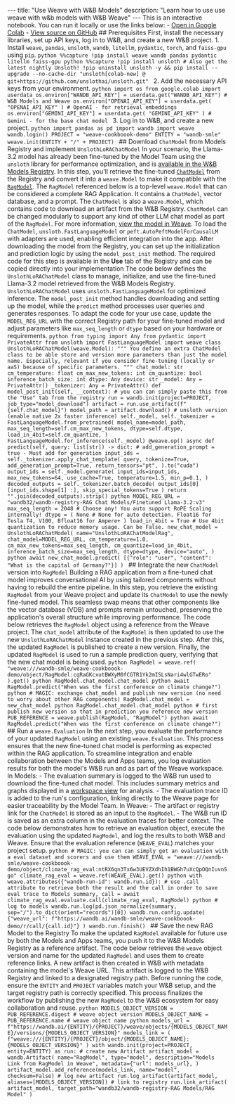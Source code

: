 --- title: "Use Weave with W&B Models" description: "Learn how to use use weave with w&b models with W&B Weave" --- <Note> This is an interactive notebook. You can run it locally or use the links below: - [Open in Google Colab](https://colab.research.google.com/github/wandb/weave/blob/master/docs/notebooks/Models_and_Weave_Integration_Demo.ipynb) - [View source on GitHub](https://github.com/wandb/weave/blob/master/docs/notebooks/Models_and_Weave_Integration_Demo.ipynb) </Note> ## Prerequisites First, install the necessary libraries, set up API keys, log in to W&B, and create a new W&B project. 1. Install `weave`, `pandas`, `unsloth`, `wandb`, `litellm`, `pydantic`, `torch`, and `faiss-gpu` using `pip`. ```python %%capture !pip install weave wandb pandas pydantic litellm faiss-gpu python %%capture !pip install unsloth # Also get the latest nightly Unsloth! !pip uninstall unsloth -y && pip install --upgrade --no-cache-dir "unsloth[colab-new] @ git+https://github.com/unslothai/unsloth.git" ``` 2. Add the necessary API keys from your environment. ```python import os from google.colab import userdata os.environ["WANDB_API_KEY"] = userdata.get("WANDB_API_KEY") # W&B Models and Weave os.environ["OPENAI_API_KEY"] = userdata.get( "OPENAI_API_KEY" ) # OpenAI - for retrieval embeddings os.environ["GEMINI_API_KEY"] = userdata.get( "GEMINI_API_KEY" ) # Gemini - for the base chat model ``` 3. Log in to W&B, and create a new project. ```python import pandas as pd import wandb import weave wandb.login() PROJECT = "weave-cookboook-demo" ENTITY = "wandb-smle" weave.init(ENTITY + "/" + PROJECT) ``` ## Download `ChatModel` from Models Registry and implement `UnslothLoRAChatModel` In your scenario, the Llama-3.2 model has already been fine-tuned by the Model Team using the `unsloth` library for performance optimization, and is [available in the W&B Models Registry](https://wandb.ai/wandb-smle/weave-cookboook-demo/weave/object-versions?filter=%7B%22objectName%22%3A%22RagModel%22%7D&peekPath=%2Fwandb-smle%2Fweave-rag-experiments%2Fobjects%2FChatModelRag%2Fversions%2F2mhdPb667uoFlXStXtZ0MuYoxPaiAXj3KyLS1kYRi84%3F%26). In this step, you'll retrieve the fine-tuned [`ChatModel`](https://wandb.ai/wandb-smle/weave-cookboook-demo/weave/object-versions?filter=%7B%22objectName%22%3A%22RagModel%22%7D&peekPath=%2Fwandb-smle%2Fweave-rag-experiments%2Fobjects%2FChatModelRag%2Fversions%2F2mhdPb667uoFlXStXtZ0MuYoxPaiAXj3KyLS1kYRi84%3F%26) from the Registry and convert it into a `weave.Model` to make it compatible with the [`RagModel`](https://wandb.ai/wandb-smle/weave-cookboook-demo/weave/object-versions?filter=%7B%22objectName%22%3A%22RagModel%22%7D&peekPath=%2Fwandb-smle%2Fweave-cookboook-demo%2Fobjects%2FRagModel%2Fversions%2FcqRaGKcxutBWXyM0fCGTR1Yk2mISLsNari4wlGTwERo%3F%26). <Note> The `RagModel` referenced below is a top-level `weave.Model` that can be considered a complete RAG Application. It contains a `ChatModel`, vector database, and a prompt. The `ChatModel` is also a `weave.Model`, which contains code to download an artifact from the W&B Registry. `ChatModel` can be changed modularly to support any kind of other LLM chat model as part of the `RagModel`. For more information, [view the model in Weave](https://wandb.ai/wandb-smle/weave-cookboook-demo/weave/evaluations?peekPath=%2Fwandb-smle%2Fweave-cookboook-demo%2Fobjects%2FRagModel%2Fversions%2Fx7MzcgHDrGXYHHDQ9BA8N89qDwcGkdSdpxH30ubm8ZM%3F%26). </Note> To load the `ChatModel`, `unsloth.FastLanguageModel` or `peft.AutoPeftModelForCausalLM` with adapters are used, enabling efficient integration into the app. After downloading the model from the Registry, you can set up the initialization and prediction logic by using the `model_post_init` method. The required code for this step is available in the **Use** tab of the Registry and can be copied directly into your implementation The code below defines the `UnslothLoRAChatModel` class to manage, initialize, and use the fine-tuned Llama-3.2 model retrieved from the W&B Models Registry. `UnslothLoRAChatModel` uses `unsloth.FastLanguageModel` for optimized inference. The `model_post_init` method handles downloading and setting up the model, while the `predict` method processes user queries and generates responses. To adapt the code for your use case, update the `MODEL_REG_URL` with the correct Registry path for your fine-tuned model and adjust parameters like `max_seq_length` or `dtype` based on your hardware or requirements. ```python from typing import Any from pydantic import PrivateAttr from unsloth import FastLanguageModel import weave class UnslothLoRAChatModel(weave.Model): """ You define an extra ChatModel class to be able store and version more parameters than just the model name. Especially, relevant if you consider fine-tuning (locally or aaS) because of specific parameters. """ chat_model: str cm_temperature: float cm_max_new_tokens: int cm_quantize: bool inference_batch_size: int dtype: Any device: str _model: Any = PrivateAttr() _tokenizer: Any = PrivateAttr() def model_post_init(self, __context): # you can can simply paste this from the "Use" tab from the registry run = wandb.init(project=PROJECT, job_type="model_download") artifact = run.use_artifact(f"{self.chat_model}") model_path = artifact.download() # unsloth version (enable native 2x faster inference) self._model, self._tokenizer = FastLanguageModel.from_pretrained( model_name=model_path, max_seq_length=self.cm_max_new_tokens, dtype=self.dtype, load_in_4bit=self.cm_quantize, ) FastLanguageModel.for_inference(self._model) @weave.op() async def predict(self, query: list[str]) -> dict: # add_generation_prompt = true - Must add for generation input_ids = self._tokenizer.apply_chat_template( query, tokenize=True, add_generation_prompt=True, return_tensors="pt", ).to("cuda") output_ids = self._model.generate( input_ids=input_ids, max_new_tokens=64, use_cache=True, temperature=1.5, min_p=0.1, ) decoded_outputs = self._tokenizer.batch_decode( output_ids[0][input_ids.shape[1] :], skip_special_tokens=True ) return "".join(decoded_outputs).strip() python MODEL_REG_URL = "wandb32/wandb-registry-RAG Chat Models/Finetuned Llama-3.2:v3" max_seq_length = 2048 # Choose any! You auto support RoPE Scaling internally! dtype = ( None # None for auto detection. Float16 for Tesla T4, V100, Bfloat16 for Ampere+ ) load_in_4bit = True # Use 4bit quantization to reduce memory usage. Can be False. new_chat_model = UnslothLoRAChatModel( name="UnslothLoRAChatModelRag", chat_model=MODEL_REG_URL, cm_temperature=1.0, cm_max_new_tokens=max_seq_length, cm_quantize=load_in_4bit, inference_batch_size=max_seq_length, dtype=dtype, device="auto", ) python await new_chat_model.predict( [{"role": "user", "content": "What is the capital of Germany?"}] ) ``` ## Integrate the new `ChatModel` version into `RagModel` Building a RAG application from a fine-tuned chat model improves conversational AI by using tailored components without having to rebuild the entire pipeline. In this step, you retrieve the existing `RagModel` from your Weave project and update its `ChatModel` to use the newly fine-tuned model. This seamless swap means that other components like the vector database (VDB) and prompts remain untouched, preserving the application's overall structure while improving performance. The code below retrieves the `RagModel` object using a reference from the Weave project. The `chat_model` attribute of the `RagModel` is then updated to use the new `UnslothLoRAChatModel` instance created in the previous step. After this, the updated `RagModel` is published to create a new version. Finally, the updated `RagModel` is used to run a sample prediction query, verifying that the new chat model is being used. ```python RagModel = weave.ref( "weave:///wandb-smle/weave-cookboook-demo/object/RagModel:cqRaGKcxutBWXyM0fCGTR1Yk2mISLsNari4wlGTwERo" ).get() python RagModel.chat_model.chat_model python await RagModel.predict("When was the first conference on climate change?") python # MAGIC: exchange chat_model and publish new version (no need to worry about other RAG components) RagModel.chat_model = new_chat_model python RagModel.chat_model.chat_model python # first publish new version so that in prediction you reference new version PUB_REFERENCE = weave.publish(RagModel, "RagModel") python await RagModel.predict("When was the first conference on climate change?") ``` ## Run a `weave.Evaluation` In the next step, you evaluate the performance of your updated `RagModel` using an existing `weave.Evaluation`. This process ensures that the new fine-tuned chat model is performing as expected within the RAG application. To streamline integration and enable collaboration between the Models and Apps teams, you log evaluation results for both the model's W&B run and as part of the Weave workspace. In Models: - The evaluation summary is logged to the W&B run used to download the fine-tuned chat model. This includes summary metrics and graphs displayed in a [workspace view](https://wandb.ai/wandb-smle/weave-cookboook-demo/workspace?nw=eglm8z7o9) for analysis. - The evaluation trace ID is added to the run's configuration, linking directly to the Weave page for easier traceability by the Model Team. In Weave: - The artifact or registry link for the `ChatModel` is stored as an input to the `RagModel`. - The W&B run ID is saved as an extra column in the evaluation traces for better context. The code below demonstrates how to retrieve an evaluation object, execute the evaluation using the updated `RagModel`, and log the results to both W&B and Weave. Ensure that the evaluation reference (`WEAVE_EVAL`) matches your project setup. ```python # MAGIC: you can can simply get an evaluation with a eval dataset and scorers and use them WEAVE_EVAL = "weave:///wandb-smle/weave-cookboook-demo/object/climate_rag_eval:ntRX6qn3Tx6w3UEVZXdhIh1BWGh7uXcQpOQnIuvnSgo" climate_rag_eval = weave.ref(WEAVE_EVAL).get() python with weave.attributes({"wandb-run-id": wandb.run.id}): # use .call attribute to retrieve both the result and the call in order to save eval trace to Models summary, call = await climate_rag_eval.evaluate.call(climate_rag_eval, RagModel) python # log to models wandb.run.log(pd.json_normalize(summary, sep="/").to_dict(orient="records")[0]) wandb.run.config.update( {"weave_url": f"https://wandb.ai/wandb-smle/weave-cookboook-demo/r/call/{call.id}"} ) wandb.run.finish() ``` ## Save the new RAG Model to the Registry To make the updated `RagModel` available for future use by both the Models and Apps teams, you push it to the W&B Models Registry as a reference artifact. The code below retrieves the `weave` object version and name for the updated `RagModel` and uses them to create reference links. A new artifact is then created in W&B with metadata containing the model's Weave URL. This artifact is logged to the W&B Registry and linked to a designated registry path. Before running the code, ensure the `ENTITY` and `PROJECT` variables match your W&B setup, and the target registry path is correctly specified. This process finalizes the workflow by publishing the new `RagModel` to the W&B ecosystem for easy collaboration and reuse. ```python MODELS_OBJECT_VERSION = PUB_REFERENCE.digest # weave object version MODELS_OBJECT_NAME = PUB_REFERENCE.name # weave object name python models_url = f"https://wandb.ai/{ENTITY}/{PROJECT}/weave/objects/{MODELS_OBJECT_NAME}/versions/{MODELS_OBJECT_VERSION}" models_link = ( f"weave:///{ENTITY}/{PROJECT}/object/{MODELS_OBJECT_NAME}:{MODELS_OBJECT_VERSION}" ) with wandb.init(project=PROJECT, entity=ENTITY) as run: # create new Artifact artifact_model = wandb.Artifact( name="RagModel", type="model", description="Models Link from RagModel in Weave", metadata={"url": models_url}, ) artifact_model.add_reference(models_link, name="model", checksum=False) # log new artifact run.log_artifact(artifact_model, aliases=[MODELS_OBJECT_VERSION]) # link to registry run.link_artifact( artifact_model, target_path="wandb32/wandb-registry-RAG Models/RAG Model" ) ```